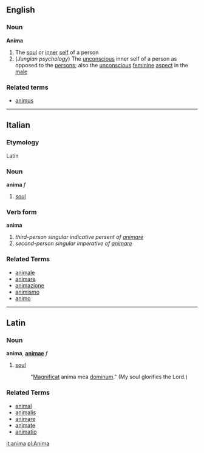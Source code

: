 ==English==
===Noun===
{{wikipedia}}
'''Anima'''
#The [[soul]] or [[inner]] [[self]] of a person
#(''Jungian psychology'') The [[unconscious]] inner self of a person as opposed to the [[persons]]; also the [[unconscious]] [[feminine]] [[aspect]] in the [[male]]
===Related terms===
*[[animus]]

----
==Italian==
===Etymology===
Latin
===Noun===
'''anima''' ''f''

# [[soul]]

===Verb form===
'''anima'''

# ''third-person singular indicative persent of [[animare]]''
# ''second-person singular imperative of [[animare]]''

===Related Terms===
*[[animale]]
*[[animare]]
*[[animazione]]
*[[animismo]]
*[[animo]]

----

==Latin==
===Noun===
'''anima''', '''[[animae]]''' ''f''

# [[soul]]
#:  "[[Magnificat]] anima mea [[dominum]]."  (My soul glorifies the Lord.)

===Related Terms===
*[[animal]]
*[[animalis]]
*[[animare]]
*[[animate]]
*[[animatio]]

[[it:anima]]
[[pl:Anima]]